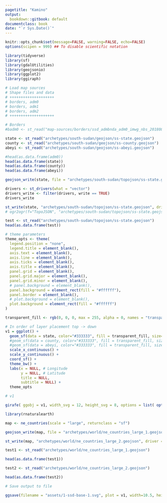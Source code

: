 ```yaml
---
pagetitle: "Kamino"
output:
  bookdown::gitbook: default
documentclass: book
date: "`r Sys.Date()`"
---
```


```r

knitr::opts_chunk$set(message=FALSE, warning=FALSE, echo=FALSE)
options(scipen = 999) ## To disable scientific notation

library(tidyverse)
library(sf)
library(gdalUtilities)
library(geojsonio)
library(ggplot2)
library(ggiraph)

```



```r

# Load map sources
# Shape files and data
# ++++++++++++++++++++
# borders, adm0
# borders, adm1
# borders, adm2
# ++++++++++++++++++++

# Borders
#badm0 <- st_read("map-sources/borders/ssd_admbnda_adm0_imwg_nbs_20180817/ssd_admbnda_adm0_imwg_nbs_20180817.shp")

state <- st_read("archetypes/south-sudan/geojson/ss-state.geojson")
county <- st_read("archetypes/south-sudan/geojson/ss-county.geojson")
abeyi <- st_read("archetypes/south-sudan/geojson/ss-abeyi.geojson")

#head(as.data.frame(adm0))
head(as.data.frame(state))
head(as.data.frame(county))
head(as.data.frame(abeyi))

```


```r

geojson_write(state, file = "archetypes/south-sudan/topojson/ss-state.geojson")

drivers <- st_drivers(what = "vector")
drivers_write <- filter(drivers, write == TRUE)
drivers_write

st_write(state, "archetypes/south-sudan/topojson/ss-state.geojson", driver = "GeoJSON")
# ogr2ogr(f="TopoJSON", "archetypes/south-sudan/topojson/ss-state.geojson", "archetypes/south-sudan/topojson/ss-state.topojson")

test <- st_read("archetypes/south-sudan/topojson/ss-state.geojson")
head(as.data.frame(test))

```



```r

# theme parameters
theme_opts <- theme(
  legend.position = "none",
  legend.title = element_blank(),
  axis.text = element_blank(),
  axis.line = element_blank(),
  axis.ticks = element_blank(),
  axis.title = element_blank(),
  panel.grid = element_blank(),
  panel.grid.major = element_blank(),
  panel.grid.minor = element_blank(),
  # panel.background = element_blank(),
  panel.background = element_rect(fill = "#ffffff"),
  panel.border = element_blank(),
  # plot.background = element_blank(),
  plot.background = element_rect(fill = "#ffffff")
)

transparent_fill <- rgb(0, 0, 0, max = 255, alpha = 0, names = "transparent")

# In order of layer placement top -> down
v1 = ggplot() +
  geom_sf(data = state, color="#333333", fill = transparent_fill, size=1.0) +
  #geom_sf(data = county, color="#333333", fill = transparent_fill, size=0.5) +
  #geom_sf(data = abeyi, color="#333333", fill = transparent_fill, size=0.5, linetype = "dashed") +
  scale_x_continuous() +
  scale_y_continuous() +
  coord_sf() +
  theme_bw() +
  labs(x = NULL, # Longitude
       y = NULL, # Latitude
       title = NULL, 
       subtitle = NULL) +
  theme_opts

# v1

girafe( ggobj = v1, width_svg = 12, height_svg = 8, options = list( opts_sizing(rescale = TRUE, width = 0.9) ))

```


```r

library(rnaturalearth)

map <- ne_countries(scale = "large", returnclass = "sf")

geojson_write(map, file = "archetypes/world/ne_countries_large_1.geojson")

st_write(map, "archetypes/world/ne_countries_large_2.geojson", driver = "GeoJSON")

test1 <- st_read("archetypes/world/ne_countries_large_1.geojson")

head(as.data.frame(test1))

test2 <- st_read("archetypes/world/ne_countries_large_2.geojson")

head(as.data.frame(test2))

```




```r

# Save output to file

ggsave(filename = "assets/1-ssd-base-1.svg", plot = v1, width=10.5, height=8)

```


